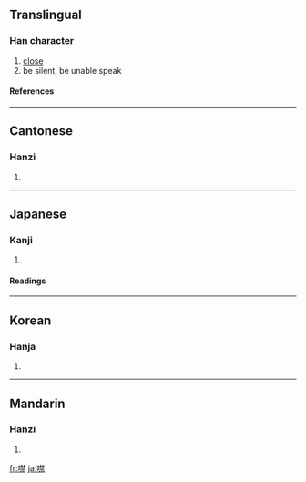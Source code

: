 ==Translingual==
===Han character===
{{Han char|rn=30|rad=口|as=13|sn=16|four=6409<sub>1</sub>|canj=口木木火 (RDDF)}}
# [[close]]
# be silent, be unable speak
====References====
{{Han ref|kx=0209.300|dkj=04364|dj=0432.140|hdz=10688.140|uh=5664|ud=22116|bh=BEB6|bd=48822}}
----
==Cantonese==
===Hanzi===
{{yue-hanzi|jyut=|y=gam3}}
# {{defn|Cantonese}}
----
==Japanese==
===Kanji===
{{ja-kanji|grade=|rs=口13}}
# {{defn|Japanese}} 
====Readings====
{{ja-readings|on=[[きん]] (kin)|kun=[[つぐむ]] (tsugumu)}}
----
==Korean==
===Hanja===
{{ko-hanja|hangeul=금|rv=geum|mr=kŭm}}
# {{defn|Korean}}
----
==Mandarin==
===Hanzi===
{{cmn-hanzi|pin=[[huì]] ([[hui4]]), [[jìn]] ([[jin4]])|wg=hui<sup>4</sup>, chin<sup>4</sup>}}
# {{defn|Mandarin}}

[[fr:噤]]
[[ja:噤]]